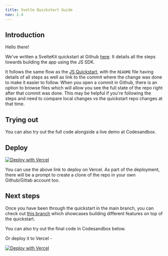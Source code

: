 ```yaml
---
title: Svelte Quickstart Guide
nav: 2.4
---
```


## Introduction

Hello there!

We've written a SvelteKit quickstart at Github [here](https://github.com/100mslive/svelte-100ms). It details all the steps towards building the app using the JS SDK. 

It follows the same flow as the [JS Quickstart](./javascript-quickstart), with the `README` file having details of all steps as well as link to the commit where the change was done to make it easier to follow. When you open a commit in Github, there is an option to browse files which will allow you see the full state of the repo right after that commit was done. This may be helpful if you're following the steps and need to compare local changes vs the quickstart repo changes at that time.

## Trying out

You can also try out the full code alongside a live demo at Codesandbox.

<Codesandbox id="github/100mslive/svelte-100ms?file=/src/routes/+page.svelte" />

## Deploy

[![Deploy with Vercel](https://vercel.com/button)](https://vercel.com/new/clone?repository-url=https%3A%2F%2Fgithub.com%2F100mslive%2Fsvelte-100ms&project-name=svelte-100ms-video-call&repo-name=svelte-100ms-video-call&demo-title=Svelte%20%2B%20100ms&demo-description=A%20video%20call%20app%20built%20with%20SvelteKit%20and%20100ms&demo-url=https%3A%2F%2Fsvelte-100ms.vercel.app%2F&demo-image=https%3A%2F%2Fraw.githubusercontent.com%2F100mslive%2Fsvelte-100ms%2Fmain%2Fstatic%2Fconference.png)

You can use the above link to deploy on Vercel. As part of the deployment, there will be a prompt to create a clone of the repo in your own Github/Gitlab account too.


## Next steps

Once you have been through the quickstart in the main branch, you can check out [this branch](https://github.com/100mslive/svelte-100ms/tree/features) which showcases building different features on top of the quickstart.


You can also try out the final code in Codesandbox below.

<Codesandbox id="github/100mslive/svelte-100ms/tree/features?file=/src/routes/+page.svelte" />

Or deploy it to Vercel -

[![Deploy with Vercel](https://vercel.com/button)](https://vercel.com/new/clone?repository-url=https%3A%2F%2Fgithub.com%2F100mslive%2Fsvelte-100ms%2Ftree%2Ffeatures&project-name=svelte-100ms-video-call&repo-name=svelte-100ms-video-call&demo-title=Svelte%20%2B%20100ms&demo-description=A%20video%20call%20app%20built%20with%20SvelteKit%20and%20100ms&demo-url=https%3A%2F%2Fsvelte-100ms.vercel.app%2F&demo-image=https%3A%2F%2Fraw.githubusercontent.com%2F100mslive%2Fsvelte-100ms%2Fmain%2Fstatic%2Fconference.png)

